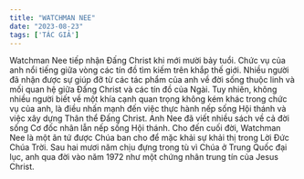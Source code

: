 ```yaml
---
title: "WATCHMAN NEE"
date: "2023-08-23"
tags: ['TÁC GIẢ']
---
```


Watchman Nee tiếp nhận Đấng Christ khi mới mười bảy tuổi. Chức vụ của anh nổi tiếng giữa vòng các tín đồ tìm kiếm trên khắp thế giới. Nhiều người đã nhận được sự giúp đỡ từ các tác phẩm của anh về đời sống thuộc linh và mối quan hệ giữa Đấng Christ và các tín đồ của Ngài. Tuy nhiên, không nhiều người biết về một khía cạnh quan trọng không kém khác trong chức vụ của anh, là điều nhấn mạnh đến việc thực hành nếp sống Hội thánh và việc xây dựng Thân thể Đấng Christ. Anh Nee đã viết nhiều sách về cả đời sống Cơ đốc nhân lẫn nếp sống Hội thánh. Cho đến cuối đời, Watchman Nee là một ân tứ được Chúa ban cho để mặc khải sự khải thị trong Lời Đức Chúa Trời. Sau hai mươi năm chịu đựng trong tù vì Chúa ở Trung Quốc đại lục, anh qua đời vào năm 1972 như một chứng nhân trung tín của Jesus Christ.

